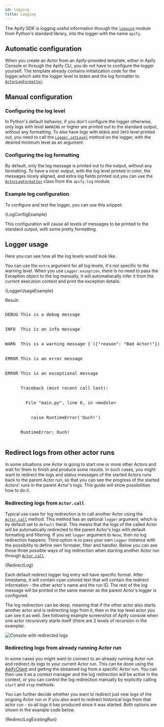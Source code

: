 ```yaml
---
id: logging
title: Logging
---
```





The Apify SDK is logging useful information through the [`logging`](https://docs.python.org/3/library/logging.html) module from Python's standard library, into the logger with the name `apify`.

## Automatic configuration

When you create an Actor from an Apify-provided template, either in Apify Console or through the Apify CLI, you do not have to configure the logger yourself. The template already contains initialization code for the logger,which sets the logger level to `DEBUG` and the log formatter to [`ActorLogFormatter`](../../reference/class/ActorLogFormatter).

## Manual configuration

### Configuring the log level

In Python's default behavior, if you don't configure the logger otherwise, only logs with level `WARNING` or higher are printed out to the standard output, without any formatting. To also have logs with `DEBUG` and `INFO` level printed out, you need to call the [`Logger.setLevel`](https://docs.python.org/3/library/logging.html#logging.Logger.setLevel) method on the logger, with the desired minimum level as an argument.

### Configuring the log formatting

By default, only the log message is printed out to the output, without any formatting. To have a nicer output, with the log level printed in color, the messages nicely aligned, and extra log fields printed out,you can use the [`ActorLogFormatter`](../../reference/class/ActorLogFormatter) class from the `apify.log` module.

### Example log configuration

To configure and test the logger, you can use this snippet:

<CodeBlock className="language-python">
    {LogConfigExample}
</CodeBlock>

This configuration will cause all levels of messages to be printed to the standard output, with some pretty formatting.

## Logger usage

Here you can see how all the log levels would look like.

You can use the `extra` argument for all log levels, it's not specific to the warning level. When you use `Logger.exception`, there is no need to pass the Exception object to the log manually, it will automatiacally infer it from the current execution context and print the exception details.

<CodeBlock className="language-python">
    {LoggerUsageExample}
</CodeBlock>

Result:

<!-- TODO: This is an ugly ugly hack, we should make a component for this in the docs theme -->
<!-- markdownlint-disable no-inline-html -->
<style>{`
.actor-log-block .ansi-blue-fg {
    color: rgb(0, 160, 228);
}
.actor-log-block .ansi-green-fg {
    color: rgb(0, 162, 82);
}
.actor-log-block .ansi-red-fg {
    color: rgb(219, 45, 32);
}
.actor-log-block .ansi-yellow-fg {
    color: rgb(255, 201, 0);
}
.actor-log-block .ansi-bright-black-fg {
    color: rgb(128, 128, 128);
}
[data-theme='dark'] .actor-log-block .ansi-yellow-fg {
    color: rgb(253, 237, 0);
}

`}</style>
<pre className="actor-log-block">
    <div><span class="ansi-blue-fg">DEBUG</span> This is a debug message</div>
    <div><span class="ansi-green-fg">INFO </span> This is an info message</div>
    <div><span class="ansi-yellow-fg">WARN </span> This is a warning message <span class="ansi-bright-black-fg">{`({"reason": "Bad Actor!"})`}</span></div>
    <div><span class="ansi-red-fg">ERROR</span> This is an error message</div>
    <div><span class="ansi-red-fg">ERROR</span> This is an exceptional message</div>
    <div>      Traceback (most recent call last):</div>
    <div>        File "main.py", line 6, in &lt;module&gt;</div>
    <div>          raise RuntimeError('Ouch!')</div>
    <div>      RuntimeError: Ouch!</div>
</pre>

<!-- markdownlint-enable no-inline-html -->

## Redirect logs from other actor runs
In some situations one Actor is going to start one or more other Actors and wait for them to finish and produce some results. In such cases, you might want to redirect the logs and status messages of the started Actors runs back to the parent Actor run, so that you can see the progress of the started Actors' runs in the parent Actor's logs. This guide will show possibilities how to do it.

### Redirecting logs from `Actor.call`
Typical use case for log redirection is to call another Actor using the [`Actor.call`](../../reference/class/Actor#call) method. This method has an optional `logger` argument, which is by default set to `default` literal. This means that the logs of the called Actor will be automatically redirected to the parent Actor's logs with default formating and filtering. If you set `logger` argument to `None`, then no log redirection happens. Third option is to pass your own `Logger` instance with the possibility to define own formater, filter and handler. Below you can see those three possible ways of log redirection when starting another Actor run through [`Actor.call`](../../reference/class/Actor#call).

<CodeBlock className="language-python">
    {RedirectLog}
</CodeBlock>

Each default redirect logger log entry will have specific format. After timestamp, it will contain cyan colored text that will contain the redirect information - the other actor's name and the run ID. The rest of the log message will be printed in the same manner as the parent Actor's logger is configured.

The log redirection can be deep, meaning that if the other actor also starts another actor and is redirecting logs from it, then in the top level actor you can see it as well. See following example screenshot of Apify console when one actor recursively starts itself (there are 2 levels of recursion in the example).

![Console with redirected logs](/img/guides/redirected_logs_example.png 'Example of console with redirected logs from recursively started actor.')

### Redirecting logs from already running Actor run
In some cases you might want to connect to an already running Actor run and redirect its logs to your current Actor run. This can be done using the [ApifyClient](../../reference/class/Actor#apify_client) and getting the streamed log from a specific Actor run. You can then use it as a context manager and the log redirection will be active in the context, or you can control the log redirection manually by explicitly calling `start` and `stop` methods.

You can further decide whether you want to redirect just new logs of the ongoing Actor run or if you also want to redirect historical logs from that actor run - so all logs it has produced since it was started. Both options are shown in the example code below.

<CodeBlock className="language-python">
    {RedirectLogExistingRun}
</CodeBlock>
